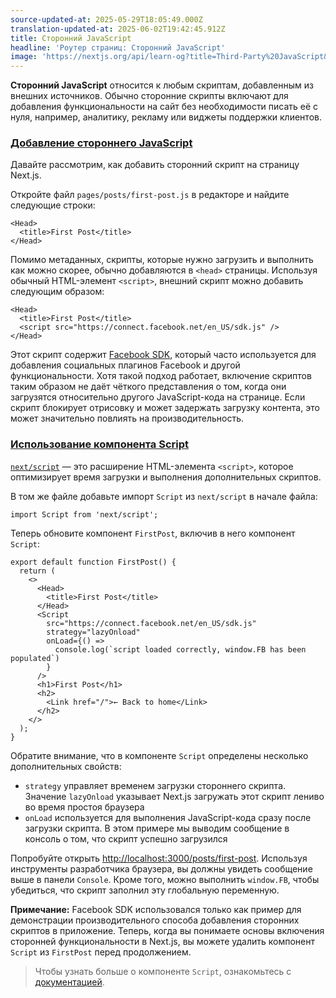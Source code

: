 ```yaml
---
source-updated-at: 2025-05-29T18:05:49.000Z
translation-updated-at: 2025-06-02T19:42:45.912Z
title: Сторонний JavaScript
headline: 'Роутер страниц: Сторонний JavaScript'
image: 'https://nextjs.org/api/learn-og?title=Third-Party%20JavaScript&amp;chapter=14'
---
```


**Сторонний JavaScript** относится к любым скриптам, добавленным из внешних источников. Обычно сторонние скрипты включают для добавления функциональности на сайт без необходимости писать её с нуля, например, аналитику, рекламу или виджеты поддержки клиентов.

### [Добавление стороннего JavaScript](#adding-third-party-javascript)

Давайте рассмотрим, как добавить сторонний скрипт на страницу Next.js.

Откройте файл `pages/posts/first-post.js` в редакторе и найдите следующие строки:

```
<Head>
  <title>First Post</title>
</Head>
```

Помимо метаданных, скрипты, которые нужно загрузить и выполнить как можно скорее, обычно добавляются в `<head>` страницы. Используя обычный HTML-элемент `<script>`, внешний скрипт можно добавить следующим образом:

```
<Head>
  <title>First Post</title>
  <script src="https://connect.facebook.net/en_US/sdk.js" />
</Head>
```

Этот скрипт содержит [Facebook SDK](https://developers.facebook.com/docs/javascript/quickstart), который часто используется для добавления социальных плагинов Facebook и другой функциональности. Хотя такой подход работает, включение скриптов таким образом не даёт чёткого представления о том, когда они загрузятся относительно другого JavaScript-кода на странице. Если скрипт блокирует отрисовку и может задержать загрузку контента, это может значительно повлиять на производительность.

### [Использование компонента Script](#using-the-script-component)

[`next/script`](/docs/api-reference/next/script) — это расширение HTML-элемента `<script>`, которое оптимизирует время загрузки и выполнения дополнительных скриптов.

В том же файле добавьте импорт `Script` из `next/script` в начале файла:

```
import Script from 'next/script';
```

Теперь обновите компонент `FirstPost`, включив в него компонент `Script`:

```
export default function FirstPost() {
  return (
    <>
      <Head>
        <title>First Post</title>
      </Head>
      <Script
        src="https://connect.facebook.net/en_US/sdk.js"
        strategy="lazyOnload"
        onLoad={() =>
          console.log(`script loaded correctly, window.FB has been populated`)
        }
      />
      <h1>First Post</h1>
      <h2>
        <Link href="/">← Back to home</Link>
      </h2>
    </>
  );
}
```

Обратите внимание, что в компоненте `Script` определены несколько дополнительных свойств:

*   `strategy` управляет временем загрузки стороннего скрипта. Значение `lazyOnload` указывает Next.js загружать этот скрипт лениво во время простоя браузера
*   `onLoad` используется для выполнения JavaScript-кода сразу после загрузки скрипта. В этом примере мы выводим сообщение в консоль о том, что скрипт успешно загрузился

Попробуйте открыть [http://localhost:3000/posts/first-post](http://localhost:3000/posts/first-post). Используя инструменты разработчика браузера, вы должны увидеть сообщение выше в панели `Console`. Кроме того, можно выполнить `window.FB`, чтобы убедиться, что скрипт заполнил эту глобальную переменную.

**Примечание:** Facebook SDK использовался только как пример для демонстрации производительного способа добавления сторонних скриптов в приложение. Теперь, когда вы понимаете основы включения сторонней функциональности в Next.js, вы можете удалить компонент `Script` из `FirstPost` перед продолжением.

> Чтобы узнать больше о компоненте `Script`, ознакомьтесь с [документацией](/docs/basic-features/script).
